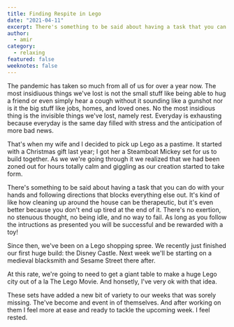 ```yaml
---
title: Finding Respite in Lego
date: "2021-04-11"
excerpt: There's something to be said about having a task that you can do with your hands and following directions that blocks everything else out.
author:
  - amir
category:
  - relaxing
featured: false
weeknotes: false
---
```


The pandemic has taken so much from all of us for over a year now. The most insidiuous things we've lost is not the small stuff like being able to hug a friend or even simply hear a cough without it sounding like a gunshot nor is it the big stuff like jobs, homes, and loved ones. No the most insidious thing is the invisible things we've lost, namely rest. Everyday is exhausting because everyday is the same day filled with stress and the anticipation of more bad news.

That's when my wife and I decided to pick up Lego as a pastime. It started with a Christmas gift last year; I got her a Steamboat Mickey set for us to build together. As we we're going through it we realized that we had been zoned out for hours totally calm and giggling as our creation started to take form.

There's something to be said about having a task that you can do with your hands and following directions that blocks everything else out. It's kind of like how cleaning up around the house can be therapeutic, but it's even better because you don't end up tired at the end of it. There's no exertion, no stenuous thought, no being idle, and no way to fail. As long as you follow the intructions as presented you will be successful and be rewarded with a toy!

<ImageBox
	src="/images/lego-disney-castle.jpg"
	alt="The Disney Castle right after Becks and I finished putting it together."
	width={300}
	height={400}
	caption="The Disney Castle right after Becks and I finished putting it together."
/>

Since then, we've been on a Lego shopping spree. We recently just finished our first huge build: the Disney Castle. Next week we'll be starting on a medieval blacksmith and Sesame Street there after.

At this rate, we're going to need to get a giant table to make a huge Lego city out of a la The Lego Movie. And honsetly, I've very ok with that idea.

These sets have added a new bit of variety to our weeks that was sorely missing. The've become and event in of themselves. And after working on them I feel more at ease and ready to tackle the upcoming week. I feel rested.
